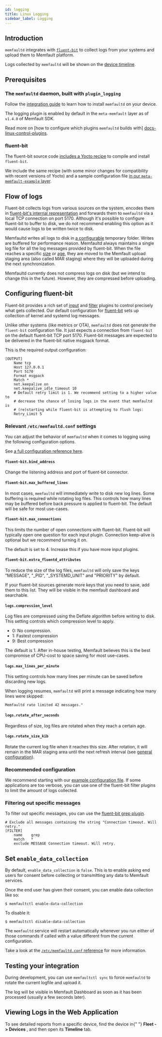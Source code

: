 ```yaml
---
id: logging
title: Linux Logging
sidebar_label: Logging
---
```



## Introduction

`memfaultd` integrates with [`fluent-bit`][fluent-bit-homepage] to collect logs
from your systems and upload them to Memfault platform.

Logs collected by `memfaultd` will be shown on the [device
timeline][docs-timeline].

[fluent-bit-homepage]: https://www.fluentbit.io

## Prerequisites

### The `memfaultd` daemon, built with `plugin_logging`

Follow the [integration guide][docs-linux-integration] to learn how to install
`memfaultd` on your device.

The logging plugin is enabled by default in the `meta-memfault` layer as of
`v1.4.0` of Memfault SDK.

Read more on [how to configure which plugins `memfaultd` builds with]
[docs-linux-control-plugins].

[example-enable-logging]:
  https://github.com/memfault/memfault-linux-sdk/blob/-/meta-memfault-example/recipes-memfault/memfaultd/memfaultd.bbappend

### fluent-bit

The fluent-bit source code [includes a Yocto recipe][fluent-bit-recipe] to
compile and install `fluent-bit`.

We include the same recipe (with some minor changes for compatibility with
recent versions of Yocto) and a sample configuration file [in our
`meta-memfault-example` layer][fluent-bit-recipe-memfault].

[fluent-bit-recipe]:
  https://github.com/fluent/fluent-bit/blob/v2.0.9/fluent-bit_2.0.9.bb
[fluent-bit-recipe-memfault]:
  https://github.com/memfault/memfault-linux-sdk/blob/-/meta-memfault-example/recipes-extended/fluent-bit

## Flow of logs

Fluent-bit collects logs from various sources on the system, encodes them in
[fluent-bit's internal representation][fluent-bit-key-concepts] and forwards
them to `memfaultd` via a local TCP connection on port 5170. Although it's
possible to configure fluent-bit to buffer to disk, we do not recommend enabling
this option as it would cause logs to be written twice to disk.

Memfaultd writes all logs to disk in [a configurable](#logstmp_folder) temporary
folder. Writes are buffered for performance reason. Memfaultd always maintains a
single log file for all the log messages provided by fluent-bit. When the file
reaches a specific [size](#logsrotate_size_kib) or
[age](#logsrotate_after_seconds), they are moved to the Memfault upload staging
area (also called MAR staging) where they will be uploaded during the next
synchronization.

Memfaultd currently does not compress logs on disk (but we intend to change this
in the future). However, they are compressed before uploading.

[fluent-bit-key-concepts]:
  https://docs.fluentbit.io/manual/concepts/key-concepts

## Configuring fluent-bit

Fluent-bit provides a rich set of [input][fluent-bit-inputs] and
[filter][fluent-bit-filters] plugins to control precisely what gets collected.
Our default configuration for [fluent-bit][fluent-bit-default-conf] sets up
collection of kernel and systemd log messages.

Unlike other systems (like metrics or OTA), `memfaultd` does not generate the
`fluent-bit` configuration file. It just expects a connection from `fluent-bit`
on the default fluent-bit TCP port 5170. Fluent-bit messages are expected to be
delivered in the fluent-bit native msgpack format.

This is the required output configuration:

```
[OUTPUT]
	Name tcp
	Host 127.0.0.1
	Port 5170
	Format msgpack
	Match *
	net.keepalive on
	net.keepalive_idle_timeout 10
	# Default retry limit is 1. We recommend setting to a higher value to
	# decrease the chance of losing logs in the event that memfaultd is
	# (re)starting while fluent-bit is attempting to flush logs:
	Retry_Limit 5
```

[fluent-bit-inputs]: https://docs.fluentbit.io/manual/pipeline/inputs
[fluent-bit-filters]: https://docs.fluentbit.io/manual/pipeline/filters
[fluent-bit-default-conf]:
  https://github.com/memfault/memfault-linux-sdk/blob/-/meta-memfault-example/recipes-extended/fluent-bit/files/fluent-bit.conf

### Relevant `/etc/memfaultd.conf` settings

You can adjust the behavior of `memfaultd` when it comes to logging using the
following configuration options.

See [a full configuration reference here][docs-configuration].

#### `fluent-bit.bind_address`

Change the listening address and port of fluent-bit connector.

#### `fluent-bit.max_buffered_lines`

In most cases, `memfaultd` will immediately write to disk new log lines. Some
buffering is required while rotating log files. This controls how many lines may
be buffered before back pressure is applied to fluent-bit. The default will be
safe for most use-cases.

#### `fluent-bit.max_connections`

This limits the number of open connections with fluent-bit. Fluent-bit will
typically open one question for each input plugin. Connection keep-alive is
optional but we recommend turning it on.

The default is set to 4. Increase this if you have more input plugins.

#### `fluent-bit.extra_fluentd_attributes`

To reduce the size of the log files, `memfaultd` will only save the keys
"MESSAGE", "\_PID", "\_SYSTEMD_UNIT" and "PRIORITY" by default.

If your fluent-bit sources generate more keys that you need to save, add them to
this list. They will be visible in the memfault dashboard and searchable.

#### `logs.compression_level`

Log files are compressed using the Deflate algorithm before writing to disk.
This setting controls which compression level to apply.

- 0: No compression.
- 1: Fastest compression
- 9: Best compression

The default is 1. After in-house testing, Memfault believes this is the best
compromise of CPU-cost to space saving for most use-cases.

#### `logs.max_lines_per_minute`

This setting controls how many lines per minute can be saved before discarding
new logs.

When logging resumes, `memfaultd` will print a message indicating how many lines
were skipped:

```
Memfaultd rate limited 42 messages."
```

#### `logs.rotate_after_seconds`

Regardless of size, log files are rotated when they reach a certain age.

#### `logs.rotate_size_kib`

Rotate the current log file when it reaches this size. After rotation, it will
remain in the MAR staging area until the next refresh interval (see [general
configuration][docs-configuration]).

### Recommended configuration

We recommend starting with our [example configuration
file][fluent-bit-default-conf]. If some applications are too verbose, you can
use one of the fluent-bit filter plugins to limit the amount of logs collected.

### Filtering out specific messages

To filter out specific messages, you can use the [fluent-bit grep
plugin][fluent-bit-grep].

```
# Exclude all messages containing the string "Connection timeout. Will retry."
[FILTER]
    name    grep
    match   *
    exclude MESSAGE Connection timeout. Will retry.
```

[fluent-bit-grep]: https://docs.fluentbit.io/manual/pipeline/filters/grep

## Set `enable_data_collection`

By default, `enable_data_collection` is `false`. This is to enable asking end
users for consent before collecting or transmitting any data to Memfault
services.

Once the end user has given their consent, you can enable data collection like
so:

```shell
$ memfaultctl enable-data-collection
```

To disable it:

```shell
$ memfaultctl disable-data-collection
```

The `memfaultd` service will restart automatically whenever you run either of
those commands if called with a value different from the current configuration.

Take a look at the [`/etc/memfaultd.conf` reference][docs-configuration] for
more information.

## Testing your integration

During development, you can use `memfaultctl sync` to force `memfaultd` to
rotate the current logfile and upload it.

The log will be visible in Memfault Dashboard as soon as it has been processed
(usually a few seconds later).

## Viewing Logs in the Web Application

<p>
  To see detailed reports from a specific device, find the device in{" "}
  <ProjectMagicLink path="/devices">
    <b>Fleet -> Devices</b>
  </ProjectMagicLink>
  , and then open its <b>Timeline</b> tab.
</p>

[docs-linux-control-plugins]:
  /docs/linux/integration-guide#optional-opt-out-of-memfaultd-built-in-plugins
[docs-linux-integration]: /docs/linux/integration-guide
[docs-configuration]: /docs/linux/reference-memfaultd-configuration
[docs-timeline]: /docs/platform/introduction/#metrics
